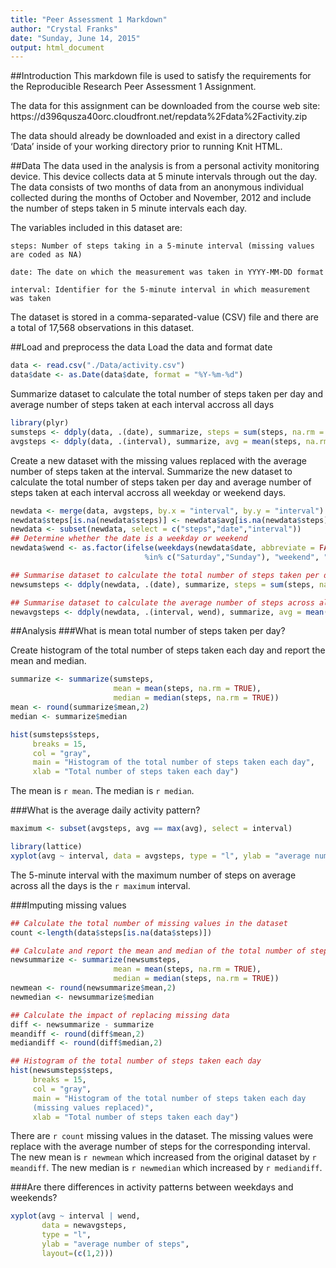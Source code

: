 ```yaml
---
title: "Peer Assessment 1 Markdown"
author: "Crystal Franks"
date: "Sunday, June 14, 2015"
output: html_document
---
```

##Introduction
This markdown file is used to satisfy the requirements for the Reproducible Research Peer Assessment 1 Assignment.  

The data for this assignment can be downloaded from the course web site:
https://d396qusza40orc.cloudfront.net/repdata%2Fdata%2Factivity.zip

The data should already be downloaded and exist in a directory called 'Data' inside of your working directory prior to 
running Knit HTML.

##Data
The data used in the analysis is from a personal activity monitoring device. This device collects data at 5 minute intervals through out the day. The data consists of two months of data from an anonymous individual collected during the months of October and November, 2012 and include the number of steps taken in 5 minute intervals each day.

The variables included in this dataset are:

    steps: Number of steps taking in a 5-minute interval (missing values are coded as NA)

    date: The date on which the measurement was taken in YYYY-MM-DD format

    interval: Identifier for the 5-minute interval in which measurement was taken

The dataset is stored in a comma-separated-value (CSV) file and there are a total of 17,568 observations in this dataset.

##Load and preprocess the data
Load the data and format date
```r
data <- read.csv("./Data/activity.csv")
data$date <- as.Date(data$date, format = "%Y-%m-%d")
```


Summarize dataset to calculate the total number of steps taken per day and average number of steps taken at each interval accross all days
```r
library(plyr)
sumsteps <- ddply(data, .(date), summarize, steps = sum(steps, na.rm = TRUE))
avgsteps <- ddply(data, .(interval), summarize, avg = mean(steps, na.rm = TRUE))
```


Create a new dataset with the missing values replaced with the average number of steps taken at the interval. Summarize the new dataset to calculate the total number of steps taken per day and average number of steps taken at each interval accross all weekday or weekend days.
```r
newdata <- merge(data, avgsteps, by.x = "interval", by.y = "interval")
newdata$steps[is.na(newdata$steps)] <- newdata$avg[is.na(newdata$steps)]
newdata <- subset(newdata, select = c("steps","date","interval"))
## Determine whether the date is a weekday or weekend
newdata$wend <- as.factor(ifelse(weekdays(newdata$date, abbreviate = FALSE) 
                              %in% c("Saturday","Sunday"), "weekend", "weekday"))                  

## Summarise dataset to calculate the total number of steps taken per day
newsumsteps <- ddply(newdata, .(date), summarize, steps = sum(steps, na.rm = TRUE))

## Summarise dataset to calculate the average number of steps across all weekday days or weekend days
newavgsteps <- ddply(newdata, .(interval, wend), summarize, avg = mean(steps, na.rm = TRUE))
```


##Analysis
###What is mean total number of steps taken per day?

Create histogram of the total number of steps taken each day and report the mean and median.
```r
summarize <- summarize(sumsteps, 
                       mean = mean(steps, na.rm = TRUE), 
                       median = median(steps, na.rm = TRUE))
mean <- round(summarize$mean,2)
median <- summarize$median

hist(sumsteps$steps,
     breaks = 15,
     col = "gray",
     main = "Histogram of the total number of steps taken each day",
     xlab = "Total number of steps taken each day")
```

The mean is `r mean`. The median is `r median`.

###What is the average daily activity pattern?
```r
maximum <- subset(avgsteps, avg == max(avg), select = interval)

library(lattice)
xyplot(avg ~ interval, data = avgsteps, type = "l", ylab = "average number of steps")
```

The 5-minute interval with the maximum number of steps on average across all the days is the `r maximum` interval.

###Imputing missing values
``` r
## Calculate the total number of missing values in the dataset
count <-length(data$steps[is.na(data$steps)])

## Calculate and report the mean and median of the total number of steps taken per day
newsummarize <- summarize(newsumsteps, 
                       mean = mean(steps, na.rm = TRUE), 
                       median = median(steps, na.rm = TRUE))
newmean <- round(newsummarize$mean,2)
newmedian <- newsummarize$median

## Calculate the impact of replacing missing data
diff <- newsummarize - summarize
meandiff <- round(diff$mean,2)
mediandiff <- round(diff$median,2)

## Histogram of the total number of steps taken each day
hist(newsumsteps$steps,
     breaks = 15,
     col = "gray",
     main = "Histogram of the total number of steps taken each day 
     (missing values replaced)",
     xlab = "Total number of steps taken each day")
```

There are `r count` missing values in the dataset.  The missing values were replace with the average number of steps for the corresponding interval.  The new mean is `r newmean` which increased from the original dataset by `r meandiff`. The new median is `r newmedian` which increased by `r mediandiff`.

###Are there differences in activity patterns between weekdays and weekends?
``` r
xyplot(avg ~ interval | wend, 
       data = newavgsteps, 
       type = "l",
       ylab = "average number of steps",
       layout=(c(1,2)))
```
